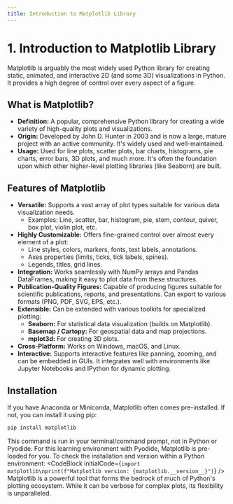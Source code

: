 ```yaml
---
title: Introduction to Matplotlib Library
---
```


# 1. Introduction to Matplotlib Library

Matplotlib is arguably the most widely used Python library for creating static, animated, and interactive 2D (and some 3D) visualizations in Python. It provides a high degree of control over every aspect of a figure.

## What is Matplotlib?
-   **Definition:** A popular, comprehensive Python library for creating a wide variety of high-quality plots and visualizations.
-   **Origin:** Developed by John D. Hunter in 2003 and is now a large, mature project with an active community. It's widely used and well-maintained.
-   **Usage:** Used for line plots, scatter plots, bar charts, histograms, pie charts, error bars, 3D plots, and much more. It's often the foundation upon which other higher-level plotting libraries (like Seaborn) are built.

## Features of Matplotlib

-   **Versatile:** Supports a vast array of plot types suitable for various data visualization needs.
    -   Examples: Line, scatter, bar, histogram, pie, stem, contour, quiver, box plot, violin plot, etc.
-   **Highly Customizable:** Offers fine-grained control over almost every element of a plot:
    -   Line styles, colors, markers, fonts, text labels, annotations.
    -   Axes properties (limits, ticks, tick labels, spines).
    -   Legends, titles, grid lines.
-   **Integration:** Works seamlessly with NumPy arrays and Pandas DataFrames, making it easy to plot data from these structures.
-   **Publication-Quality Figures:** Capable of producing figures suitable for scientific publications, reports, and presentations. Can export to various formats (PNG, PDF, SVG, EPS, etc.).
-   **Extensible:** Can be extended with various toolkits for specialized plotting:
    -   **Seaborn:** For statistical data visualization (builds on Matplotlib).
    -   **Basemap / Cartopy:** For geospatial data and map projections.
    -   **mplot3d:** For creating 3D plots.
-   **Cross-Platform:** Works on Windows, macOS, and Linux.
-   **Interactive:** Supports interactive features like panning, zooming, and can be embedded in GUIs. It integrates well with environments like Jupyter Notebooks and IPython for dynamic plotting.

## Installation

If you have Anaconda or Miniconda, Matplotlib often comes pre-installed. If not, you can install it using pip:

```bash
pip install matplotlib
```

This command is run in your terminal/command prompt, not in Python or Pyodide. For this learning environment with Pyodide, Matplotlib is pre-loaded for you.
To check the installation and version within a Python environment:
<CodeBlock
initialCode={`import matplotlib\nprint(f"Matplotlib version: {matplotlib.__version__}")`}
/>
Matplotlib is a powerful tool that forms the bedrock of much of Python's plotting ecosystem. While it can be verbose for complex plots, its flexibility is unparalleled.
